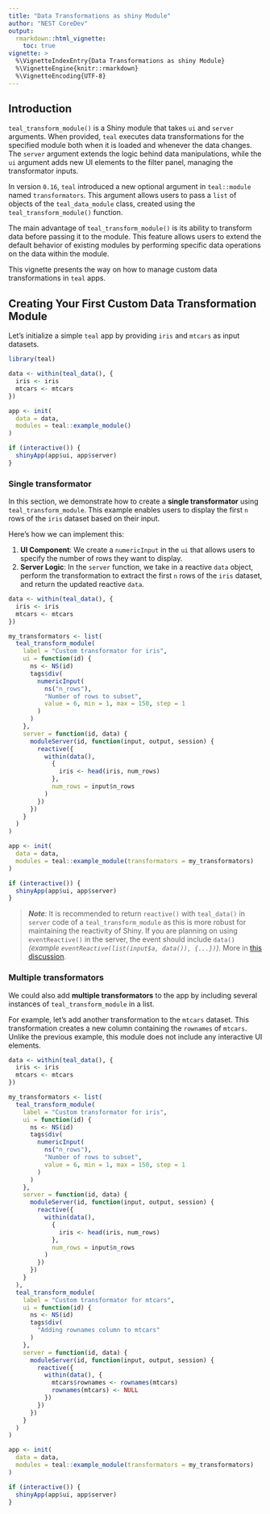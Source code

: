 ```yaml
---
title: "Data Transformations as shiny Module"
author: "NEST CoreDev"
output:
  rmarkdown::html_vignette:
    toc: true
vignette: >
  %\VignetteIndexEntry{Data Transformations as shiny Module}
  %\VignetteEngine{knitr::rmarkdown}
  %\VignetteEncoding{UTF-8}
---
```


## Introduction

`teal_transform_module()` is a Shiny module that takes `ui` and `server` arguments. When provided, `teal` executes data transformations for the specified module both when it is loaded and whenever the data changes.
The `server` argument extends the logic behind data manipulations, while the `ui` argument adds new UI elements to the filter panel, managing the transformator inputs.

In version `0.16`, `teal` introduced a new optional argument in `teal::module` named `transformators`.
This argument allows users to pass a `list` of objects of the `teal_data_module` class, created using the `teal_transform_module()` function.

The main advantage of `teal_transform_module()` is its ability to transform data before passing it to the module.
This feature allows users to extend the default behavior of existing modules by performing specific data operations on the data within the module.

This vignette presents the way on how to manage custom data transformations in `teal` apps.

## Creating Your First Custom Data Transformation Module

Let's initialize a simple `teal` app by providing `iris` and `mtcars` as input datasets.

```r
library(teal)
```

```r
data <- within(teal_data(), {
  iris <- iris
  mtcars <- mtcars
})

app <- init(
  data = data,
  modules = teal::example_module()
)

if (interactive()) {
  shinyApp(app$ui, app$server)
}
```

### Single transformator

In this section, we demonstrate how to create a **single transformator** using `teal_transform_module`.
This example enables users to display the first `n` rows of the `iris` dataset based on their input.

Here’s how we can implement this:

1. **UI Component**: We create a `numericInput` in the `ui` that allows users to specify the number of rows they want to display.
2. **Server Logic**: In the `server` function, we take in a reactive `data` object, perform the transformation to extract the first `n` rows of the `iris` dataset, and return the updated reactive `data`.

```r
data <- within(teal_data(), {
  iris <- iris
  mtcars <- mtcars
})

my_transformators <- list(
  teal_transform_module(
    label = "Custom transformator for iris",
    ui = function(id) {
      ns <- NS(id)
      tags$div(
        numericInput(
          ns("n_rows"),
          "Number of rows to subset",
          value = 6, min = 1, max = 150, step = 1
        )
      )
    },
    server = function(id, data) {
      moduleServer(id, function(input, output, session) {
        reactive({
          within(data(),
            {
              iris <- head(iris, num_rows)
            },
            num_rows = input$n_rows
          )
        })
      })
    }
  )
)

app <- init(
  data = data,
  modules = teal::example_module(transformators = my_transformators)
)

if (interactive()) {
  shinyApp(app$ui, app$server)
}
```

> **_Note_**: It is recommended to return `reactive()` with `teal_data()` in `server` code of a `teal_transform_module` as this is more robust for maintaining the reactivity of Shiny.
If you are planning on using `eventReactive()` in the server, the event should include `data()` _(example `eventReactive(list(input$a, data()), {...})`)_.
More in [this discussion](https://github.com/insightsengineering/teal/issues/1303#issuecomment-2286239832).

### Multiple transformators

We could also add **multiple transformators** to the app by including several instances of `teal_transform_module` in a list.

For example, let’s add another transformation to the `mtcars` dataset. This transformation creates a new column containing the `rownames` of `mtcars`.
Unlike the previous example, this module does not include any interactive UI elements.

```r
data <- within(teal_data(), {
  iris <- iris
  mtcars <- mtcars
})

my_transformators <- list(
  teal_transform_module(
    label = "Custom transformator for iris",
    ui = function(id) {
      ns <- NS(id)
      tags$div(
        numericInput(
          ns("n_rows"),
          "Number of rows to subset",
          value = 6, min = 1, max = 150, step = 1
        )
      )
    },
    server = function(id, data) {
      moduleServer(id, function(input, output, session) {
        reactive({
          within(data(),
            {
              iris <- head(iris, num_rows)
            },
            num_rows = input$n_rows
          )
        })
      })
    }
  ),
  teal_transform_module(
    label = "Custom transformator for mtcars",
    ui = function(id) {
      ns <- NS(id)
      tags$div(
        "Adding rownames column to mtcars"
      )
    },
    server = function(id, data) {
      moduleServer(id, function(input, output, session) {
        reactive({
          within(data(), {
            mtcars$rownames <- rownames(mtcars)
            rownames(mtcars) <- NULL
          })
        })
      })
    }
  )
)

app <- init(
  data = data,
  modules = teal::example_module(transformators = my_transformators)
)

if (interactive()) {
  shinyApp(app$ui, app$server)
}
```
